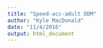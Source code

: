 ```yaml
---
title: "Speed-acc-adult DDM"
author: "Kyle MacDonald"
date: "11/4/2016"
output: html_document
---
```

